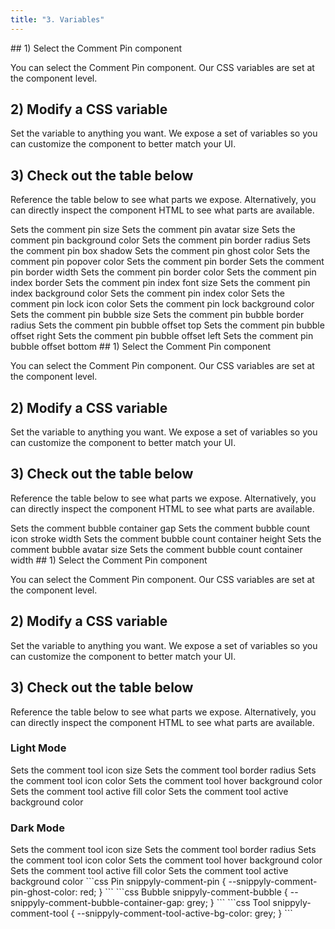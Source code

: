 ```yaml
---
title: "3. Variables"
---
```



<Tabs>
<Tab title="Pin">
## 1) Select the Comment Pin component

You can select the Comment Pin component.
Our CSS variables are set at the component level.

## 2) Modify a CSS variable
Set the variable to anything you want.
We expose a set of variables so you can customize the component to better match your UI.

## 3) Check out the table below

Reference the table below to see what parts we expose.
Alternatively, you can directly inspect the component HTML to see what parts are available.

<ResponseField name="--velt-comment-pin-size" default="2.5rem">
  Sets the comment pin size
</ResponseField>
<ResponseField name="--velt-comment-pin-avatar-size" default="1.5rem">
  Sets the comment pin avatar size
</ResponseField>
<ResponseField name="--velt-comment-pin-bg-color" default="var(--velt-purple)">
  Sets the comment pin background color
</ResponseField>
<ResponseField name="--velt-comment-pin-border-radius" default="6.5em 6.5em 6.5em 0.125em">
  Sets the comment pin border radius
</ResponseField>
<ResponseField name="--velt-comment-pin-box-shadow" default="0px 8px 16px -8px rgba(15, 15, 15, 0.1)">
  Sets the comment pin box shadow
</ResponseField>
<ResponseField name="--velt-comment-pin-ghost-color" default="var(--velt-grey-3-color)">
  Sets the comment pin ghost color
</ResponseField>
<ResponseField name="--velt-comment-pin-popover-color" default="#a259fe">
  Sets the comment pin popover color
</ResponseField>
<ResponseField name="--velt-comment-pin-border" default="2px solid #FFFFFF">
  Sets the comment pin border
</ResponseField>
<ResponseField name="--velt-comment-pin-border-width" default="0 15px 15px 0">
  Sets the comment pin border width
</ResponseField>
<ResponseField name="--velt-comment-pin-border-color" default="transparent var(--velt-comment-pin-popover-color) transparent transparent">
  Sets the comment pin border color
</ResponseField>
<ResponseField name="--velt-comment-pin-index-border" default="1px solid rgb(210, 210, 210)">
  Sets the comment pin index border
</ResponseField>
<ResponseField name="--velt-comment-pin-index-font-size" default="0.55rem">
  Sets the comment pin index font size
</ResponseField>
<ResponseField name="--velt-comment-pin-index-bg" default="white">
  Sets the comment pin index background color
</ResponseField>
<ResponseField name="--velt-comment-pin-index-color" default="black">
  Sets the comment pin index color
</ResponseField>
<ResponseField name="--velt-internal-lock-icon-color" default="white">
  Sets the comment pin lock icon color
</ResponseField>
<ResponseField name="--velt-internal-lock-bg-color" default="grey">
  Sets the comment pin lock background color
</ResponseField>
<ResponseField name="--velt-comment-pin-bubble-size" default="clamp(20px, 24px, 30px)">
  Sets the comment pin bubble size
</ResponseField>
<ResponseField name="--velt-comment-pin-bubble-border-radius" default="50%">
  Sets the comment pin bubble border radius
</ResponseField>
<ResponseField name="--velt-comment-pin-bubble-offset-top" default="-8px">
  Sets the comment pin bubble offset top
</ResponseField>
<ResponseField name="--velt-comment-pin-bubble-offset-right" default="-8px">
  Sets the comment pin bubble offset right
</ResponseField>
<ResponseField name="--velt-comment-pin-bubble-offset-left" default="unset">
  Sets the comment pin bubble offset left
</ResponseField>
<ResponseField name="--velt-comment-pin-bubble-offset-bottom" default="unset">
  Sets the comment pin bubble offset bottom
</ResponseField>


</Tab>

<Tab title="Bubble">
## 1) Select the Comment Pin component

You can select the Comment Pin component.
Our CSS variables are set at the component level.

## 2) Modify a CSS variable
Set the variable to anything you want.
We expose a set of variables so you can customize the component to better match your UI.

## 3) Check out the table below

Reference the table below to see what parts we expose.
Alternatively, you can directly inspect the component HTML to see what parts are available.

<ResponseField name="--velt-comment-bubble-container-gap" default="0">
  Sets the comment bubble container gap
</ResponseField>
<ResponseField name="--velt-comment-bubble-count-icon-stroke-width" default="2">
  Sets the comment bubble count icon stroke width
</ResponseField>
<ResponseField name="--velt-comment-bubble-count-container-height" default="26px">
  Sets the comment bubble count container height
</ResponseField>
<ResponseField name="--velt-comment-bubble-avatar-size" default="var(--velt-comment-bubble-count-container-height)">
  Sets the comment bubble avatar size
</ResponseField>
<ResponseField name="--velt-comment-bubble-count-container-width" default="32px">
  Sets the comment bubble count container width
</ResponseField>

</Tab>

<Tab title="Tool">
## 1) Select the Comment Pin component

You can select the Comment Pin component.
Our CSS variables are set at the component level.

## 2) Modify a CSS variable
Set the variable to anything you want.
We expose a set of variables so you can customize the component to better match your UI.

## 3) Check out the table below

Reference the table below to see what parts we expose.
Alternatively, you can directly inspect the component HTML to see what parts are available.


### Light Mode

<ResponseField name="--velt-comment-tool-icon-size" default="2rem">
  Sets the comment tool icon size
</ResponseField>
<ResponseField name="--velt-comment-tool-border-radius" default="50px">
  Sets the comment tool border radius
</ResponseField>
<ResponseField name="--velt-comment-tool-icon-color" default="#8F95B2">
  Sets the comment tool icon color
</ResponseField>
<ResponseField name="--velt-comment-tool-hover-bg-color" default="#EAE8F9">
  Sets the comment tool hover background color
</ResponseField>
<ResponseField name="--velt-comment-tool-active-fill-color" default="white">
  Sets the comment tool active fill color
</ResponseField>
<ResponseField name="--velt-comment-tool-active-bg-color" default="var(--velt-purple)">
  Sets the comment tool active background color
</ResponseField>


### Dark Mode

<ResponseField name="--velt-comment-tool-icon-size" default="2rem">
  Sets the comment tool icon size
</ResponseField>
<ResponseField name="--velt-comment-tool-border-radius" default="50px">
  Sets the comment tool border radius
</ResponseField>
<ResponseField name="--velt-comment-tool-icon-color" default="#EAE8F9">
  Sets the comment tool icon color
</ResponseField>
<ResponseField name="--velt-comment-tool-hover-bg-color" default="#8F95B2">
  Sets the comment tool hover background color
</ResponseField>
<ResponseField name="--velt-comment-tool-active-fill-color" default="white">
  Sets the comment tool active fill color
</ResponseField>
<ResponseField name="--velt-comment-tool-active-bg-color" default="var(--velt-purple)">
  Sets the comment tool active background color
</ResponseField>


</Tab>
</Tabs>
 
<RequestExample>
```css Pin
snippyly-comment-pin {
  --snippyly-comment-pin-ghost-color: red;
}
```
```css Bubble
snippyly-comment-bubble {
  --snippyly-comment-bubble-container-gap: grey;
}
```
```css Tool
snippyly-comment-tool {
  --snippyly-comment-tool-active-bg-color: grey;
}
```

</RequestExample>